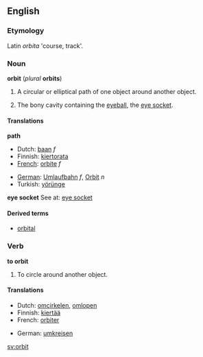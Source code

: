 {{wikipedia}}

==English==
===Etymology===
Latin ''orbita'' 'course, track'.

===Noun===
'''orbit''' (''plural'' '''orbits''')
#A circular or elliptical path of one object around another object.
# {{anatomy}} The bony cavity containing the [[eyeball]], the [[eye socket]].

====Translations====
'''path'''
{{top}}
*Dutch: [[baan]] ''f''
*Finnish: [[kiertorata]]
*[[French]]: [[orbite]] ''f''
{{mid}}
*[[German]]: [[Umlaufbahn]] ''f'', [[Orbit]] ''n''
*Turkish: [[yörünge]]
{{bottom}}

'''eye socket'''
See at: [[eye socket]]

====Derived terms====
* [[orbital]]

===Verb===
'''to orbit'''

#To circle around another object.

====Translations====
{{top}}
*Dutch: [[omcirkelen]], [[omlopen]]
*Finnish: [[kiertää]]
*French: [[orbiter]]
{{mid}}
*German: [[umkreisen]]
{{bottom}}

[[sv:orbit]]